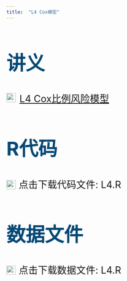 ```yaml
---
title:  "L4 Cox模型"
---
```


<div style="font-size: 25px; line-height: 1.6;">

:::{#ppc style="color:#044875"}

# 讲义

<img src="img/teacher.png" style="width: 24px; height: 24px;margin-right: 10px">[L4 Cox比例风险模型](https://lizongzhang.github.io/survival/L4slide.html){target="_blank"}


# R代码

<a href="https://github.com/lizongzhang/survival/raw/main/L4.R" 
   target="_blank" 
   style="text-decoration: none; display: inline-flex; align-items: center;">
  <img src="img/download.png" 
       alt="Download icon" 
       style="width: 24px; height: 24px; margin-right: 8px;">
  点击下载代码文件: L4.R
</a>

# 数据文件

<a href="https://github.com/lizongzhang/survival/raw/main/L4.R" 
   target="_blank" 
   style="text-decoration: none; display: inline-flex; align-items: center;">
  <img src="img/download.png" 
       alt="Download icon" 
       style="width: 24px; height: 24px; margin-right: 8px;">
  点击下载数据文件: L4.R
</a>



:::

<div>